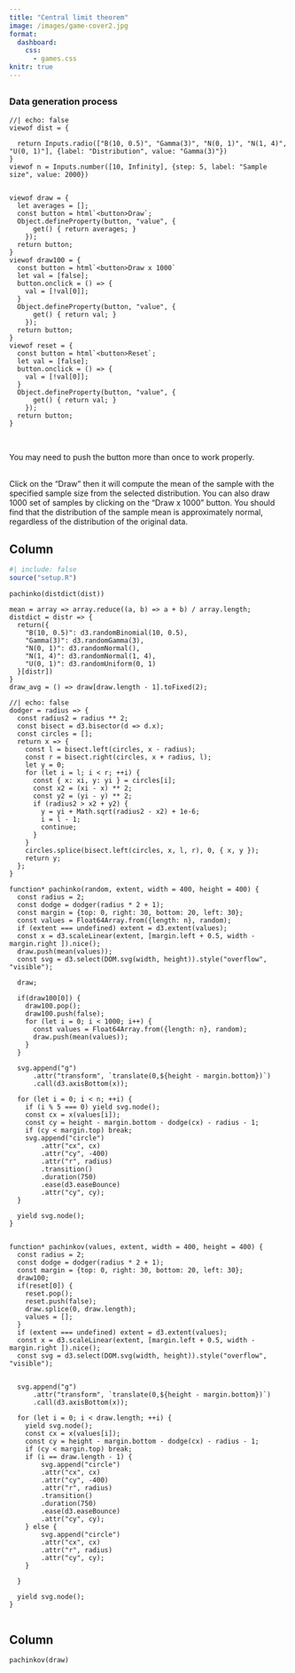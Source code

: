 ```yaml
---
title: "Central limit theorem"
image: /images/game-cover2.jpg
format:
  dashboard:
    css:
      - games.css
knitr: true
---
```



## {.sidebar}

### Data generation process

```ojs
//| echo: false
viewof dist = {
  
  return Inputs.radio(["B(10, 0.5)", "Gamma(3)", "N(0, 1)", "N(1, 4)", "U(0, 1)"], {label: "Distribution", value: "Gamma(3)"})
}
viewof n = Inputs.number([10, Infinity], {step: 5, label: "Sample size", value: 2000})


viewof draw = {
  let averages = [];
  const button = html`<button>Draw`;
  Object.defineProperty(button, "value", {
      get() { return averages; }
    });
  return button;
}
viewof draw100 = {
  const button = html`<button>Draw x 1000`
  let val = [false];
  button.onclick = () => {
    val = [!val[0]];
  }
  Object.defineProperty(button, "value", {
      get() { return val; }
    });
  return button;
}
viewof reset = {
  const button = html`<button>Reset`;
  let val = [false];
  button.onclick = () => {
    val = [!val[0]];
  }
  Object.defineProperty(button, "value", {
      get() { return val; }
    });
  return button;
}


```

<br><i class="fas fa-exclamation-triangle"></i> You may need to push the button more than once to work properly.


<br><i class="fas fa-info-circle"></i> Click on the "Draw" then it will compute the mean of the sample with the specified sample size from the selected distribution. You can also draw 1000 set of samples by clicking on the "Draw x 1000" button. You should find that the distribution of the sample mean is approximately normal, regardless of the distribution of the original data. 



## Column 



::: {.card  title="Sample data"}

```r
#| include: false
source("setup.R")
```

```ojs
pachinko(distdict(dist))
```


```ojs
mean = array => array.reduce((a, b) => a + b) / array.length;
distdict = distr => {
  return({
    "B(10, 0.5)": d3.randomBinomial(10, 0.5),
    "Gamma(3)": d3.randomGamma(3),
    "N(0, 1)": d3.randomNormal(),
    "N(1, 4)": d3.randomNormal(1, 4),
    "U(0, 1)": d3.randomUniform(0, 1)
  }[distr])
}
draw_avg = () => draw[draw.length - 1].toFixed(2);
```



```ojs
//| echo: false
dodger = radius => {
  const radius2 = radius ** 2;
  const bisect = d3.bisector(d => d.x);
  const circles = [];
  return x => {
    const l = bisect.left(circles, x - radius);
    const r = bisect.right(circles, x + radius, l);
    let y = 0;
    for (let i = l; i < r; ++i) {
      const { x: xi, y: yi } = circles[i];
      const x2 = (xi - x) ** 2;
      const y2 = (yi - y) ** 2;
      if (radius2 > x2 + y2) {
        y = yi + Math.sqrt(radius2 - x2) + 1e-6;
        i = l - 1;
        continue;
      }
    }
    circles.splice(bisect.left(circles, x, l, r), 0, { x, y });
    return y;
  };
}

function* pachinko(random, extent, width = 400, height = 400) {
  const radius = 2;
  const dodge = dodger(radius * 2 + 1);
  const margin = {top: 0, right: 30, bottom: 20, left: 30};
  const values = Float64Array.from({length: n}, random);
  if (extent === undefined) extent = d3.extent(values);
  const x = d3.scaleLinear(extent, [margin.left + 0.5, width - margin.right ]).nice();
  draw.push(mean(values));
  const svg = d3.select(DOM.svg(width, height)).style("overflow", "visible");

  draw; 
  
  if(draw100[0]) {
    draw100.pop();
    draw100.push(false);
    for (let i = 0; i < 1000; i++) {
      const values = Float64Array.from({length: n}, random);
      draw.push(mean(values));
    }
  }
  
  svg.append("g")
      .attr("transform", `translate(0,${height - margin.bottom})`)
      .call(d3.axisBottom(x));

  for (let i = 0; i < n; ++i) {
    if (i % 5 === 0) yield svg.node();
    const cx = x(values[i]);
    const cy = height - margin.bottom - dodge(cx) - radius - 1;
    if (cy < margin.top) break;
    svg.append("circle")
        .attr("cx", cx)
        .attr("cy", -400)
        .attr("r", radius)
        .transition()
        .duration(750)
        .ease(d3.easeBounce)
        .attr("cy", cy);
  }

  yield svg.node();
}


function* pachinkov(values, extent, width = 400, height = 400) {
  const radius = 2;
  const dodge = dodger(radius * 2 + 1);
  const margin = {top: 0, right: 30, bottom: 20, left: 30};
  draw100;
  if(reset[0]) {
    reset.pop();
    reset.push(false);
    draw.splice(0, draw.length);
    values = [];
  }
  if (extent === undefined) extent = d3.extent(values);
  const x = d3.scaleLinear(extent, [margin.left + 0.5, width - margin.right ]).nice();
  const svg = d3.select(DOM.svg(width, height)).style("overflow", "visible");


  svg.append("g")
      .attr("transform", `translate(0,${height - margin.bottom})`)
      .call(d3.axisBottom(x));

  for (let i = 0; i < draw.length; ++i) {
    yield svg.node();
    const cx = x(values[i]);
    const cy = height - margin.bottom - dodge(cx) - radius - 1;
    if (cy < margin.top) break;
    if (i == draw.length - 1) {
        svg.append("circle")
        .attr("cx", cx)
        .attr("cy", -400)
        .attr("r", radius)
        .transition()
        .duration(750)
        .ease(d3.easeBounce)
        .attr("cy", cy);
    } else {
        svg.append("circle")
        .attr("cx", cx)
        .attr("r", radius)
        .attr("cy", cy);
    }

  }

  yield svg.node();
}


```







:::



## Column



::: {.card  title="Empirical distribution of the mean"}

```ojs
pachinkov(draw)
```


:::

